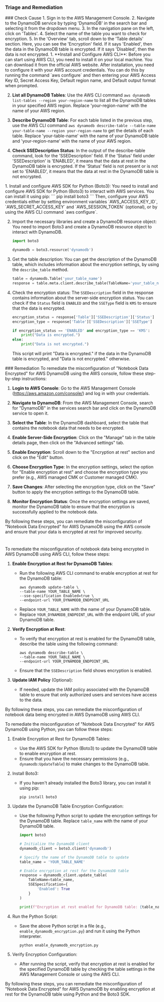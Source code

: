 
### Triage and Remediation
<Tabs>

<Tab title='Cause'>
### Check Cause
<AccordionGroup>
<Accordion title='Using Console' defaultOpen='true'>
1. Sign in to the AWS Management Console.
2. Navigate to the DynamoDB service by typing 'DynamoDB' in the search bar and selecting it from the dropdown menu.
3. In the navigation pane on the left, click on 'Tables'.
4. Select the name of the table you want to check for encryption.
5. In the 'Overview' tab, scroll down to the 'Table details' section. Here, you can see the 'Encryption' field. If it says 'Enabled', then the data in the DynamoDB table is encrypted. If it says 'Disabled', then the data is not encrypted.
</Accordion>

<Accordion title='Using CLI'>
1. **Install and Configure AWS CLI**: Before you can start using AWS CLI, you need to install it on your local machine. You can download it from the official AWS website. After installation, you need to configure it with your AWS account credentials. You can do this by running the command `aws configure` and then entering your AWS Access Key ID, Secret Access Key, Default region name, and Default output format when prompted.

2. **List all DynamoDB Tables**: Use the AWS CLI command `aws dynamodb list-tables --region your-region-name` to list all the DynamoDB tables in your specified AWS region. Replace 'your-region-name' with the name of your AWS region.

3. **Describe DynamoDB Table**: For each table listed in the previous step, use the AWS CLI command `aws dynamodb describe-table --table-name your-table-name --region your-region-name` to get the details of each table. Replace 'your-table-name' with the name of your DynamoDB table and 'your-region-name' with the name of your AWS region.

4. **Check SSEDescription Status**: In the output of the describe-table command, look for the 'SSEDescription' field. If the 'Status' field under 'SSEDescription' is 'ENABLED', it means that the data at rest in the DynamoDB table is encrypted. If the 'Status' field is not present or is not set to 'ENABLED', it means that the data at rest in the DynamoDB table is not encrypted.
</Accordion>

<Accordion title='Using Python'>
1. Install and configure AWS SDK for Python (Boto3):
   You need to install and configure AWS SDK for Python (Boto3) to interact with AWS services. You can install it using pip:
   ```
   pip install boto3
   ```
   Then, configure your AWS credentials either by setting environment variables `AWS_ACCESS_KEY_ID`, `AWS_SECRET_ACCESS_KEY` and `AWS_SESSION_TOKEN` (optional), or by using the AWS CLI command `aws configure`.

2. Import the necessary libraries and create a DynamoDB resource object:
   You need to import Boto3 and create a DynamoDB resource object to interact with DynamoDB.
   ```python
   import boto3

   dynamodb = boto3.resource('dynamodb')
   ```

3. Get the table description:
   You can get the description of the DynamoDB table, which includes information about the encryption settings, by using the `describe_table` method.
   ```python
   table = dynamodb.Table('your_table_name')
   response = table.meta.client.describe_table(TableName='your_table_name')
   ```

4. Check the encryption status:
   The `SSEDescription` field in the response contains information about the server-side encryption status. You can check if the `Status` field is `ENABLED` and the `SSEType` field is `KMS` to ensure that the data is encrypted.
   ```python
   encryption_status = response['Table']['SSEDescription']['Status']
   encryption_type = response['Table']['SSEDescription']['SSEType']

   if encryption_status == 'ENABLED' and encryption_type == 'KMS':
       print("Data is encrypted.")
   else:
       print("Data is not encrypted.")
   ```
   This script will print "Data is encrypted." if the data in the DynamoDB table is encrypted, and "Data is not encrypted." otherwise.
</Accordion>

</AccordionGroup>
</Tab>
<Tab title='Remediation'>
### Remediation

<AccordionGroup>
<Accordion title='Using Console' defaultOpen='true'>
To remediate the misconfiguration of "Notebook Data Encrypted" for AWS DynamoDB using the AWS console, follow these step-by-step instructions:

1. **Login to AWS Console**: Go to the AWS Management Console (https://aws.amazon.com/console/) and log in with your credentials.

2. **Navigate to DynamoDB**: From the AWS Management Console, search for "DynamoDB" in the services search bar and click on the DynamoDB service to open it.

3. **Select the Table**: In the DynamoDB dashboard, select the table that contains the notebook data that needs to be encrypted.

4. **Enable Server-Side Encryption**: Click on the "Manage" tab in the table details page, then click on the "Advanced settings" tab.

5. **Enable Encryption**: Scroll down to the "Encryption at rest" section and click on the "Edit" button.

6. **Choose Encryption Type**: In the encryption settings, select the option for "Enable encryption at rest" and choose the encryption type you prefer (e.g., AWS managed CMK or Customer managed CMK).

7. **Save Changes**: After selecting the encryption type, click on the "Save" button to apply the encryption settings to the DynamoDB table.

8. **Monitor Encryption Status**: Once the encryption settings are saved, monitor the DynamoDB table to ensure that the encryption is successfully applied to the notebook data.

By following these steps, you can remediate the misconfiguration of "Notebook Data Encrypted" for AWS DynamoDB using the AWS console and ensure that your data is encrypted at rest for improved security.

#
</Accordion>

<Accordion title='Using CLI'>
To remediate the misconfiguration of notebook data being encrypted in AWS DynamoDB using AWS CLI, follow these steps:

1. **Enable Encryption at Rest for DynamoDB Tables**:
   - Run the following AWS CLI command to enable encryption at rest for the DynamoDB table:
     ```
     aws dynamodb update-table \
     --table-name YOUR_TABLE_NAME \
     --sse-specification Enabled=true \
     --endpoint-url YOUR_DYNAMODB_ENDPOINT_URL
     ```
   - Replace `YOUR_TABLE_NAME` with the name of your DynamoDB table.
   - Replace `YOUR_DYNAMODB_ENDPOINT_URL` with the endpoint URL of your DynamoDB table.

2. **Verify Encryption at Rest**:
   - To verify that encryption at rest is enabled for the DynamoDB table, describe the table using the following command:
     ```
     aws dynamodb describe-table \
     --table-name YOUR_TABLE_NAME \
     --endpoint-url YOUR_DYNAMODB_ENDPOINT_URL
     ```
   - Ensure that the `SSEDescription` field shows encryption is enabled.

3. **Update IAM Policy** (Optional):
   - If needed, update the IAM policy associated with the DynamoDB table to ensure that only authorized users and services have access to the data.

By following these steps, you can remediate the misconfiguration of notebook data being encrypted in AWS DynamoDB using AWS CLI.
</Accordion>

<Accordion title='Using Python'>
To remediate the misconfiguration of "Notebook Data Encrypted" for AWS DynamoDB using Python, you can follow these steps:

1. Enable Encryption at Rest for DynamoDB Tables:
   - Use the AWS SDK for Python (Boto3) to update the DynamoDB table to enable encryption at rest.
   - Ensure that you have the necessary permissions (e.g., `dynamodb:UpdateTable`) to make changes to the DynamoDB table.

2. Install Boto3:
   - If you haven't already installed the Boto3 library, you can install it using pip:
     ```
     pip install boto3
     ```

3. Update the DynamoDB Table Encryption Configuration:
   - Use the following Python script to update the encryption settings for the DynamoDB table. Replace `table_name` with the name of your DynamoDB table.
   
     ```python
     import boto3

     # Initialize the DynamoDB client
     dynamodb_client = boto3.client('dynamodb')

     # Specify the name of the DynamoDB table to update
     table_name = 'YOUR_TABLE_NAME'

     # Enable encryption at rest for the DynamoDB table
     response = dynamodb_client.update_table(
         TableName=table_name,
         SSESpecification={
             'Enabled': True
         }
     )

     print(f"Encryption at rest enabled for DynamoDB table: {table_name}")
     ```

4. Run the Python Script:
   - Save the above Python script in a file (e.g., `enable_dynamodb_encryption.py`) and run it using the Python interpreter.
     ```
     python enable_dynamodb_encryption.py
     ```

5. Verify Encryption Configuration:
   - After running the script, verify that encryption at rest is enabled for the specified DynamoDB table by checking the table settings in the AWS Management Console or using the AWS CLI.

By following these steps, you can remediate the misconfiguration of "Notebook Data Encrypted" for AWS DynamoDB by enabling encryption at rest for the DynamoDB table using Python and the Boto3 SDK.
</Accordion>

</AccordionGroup>
</Tab>
</Tabs>
